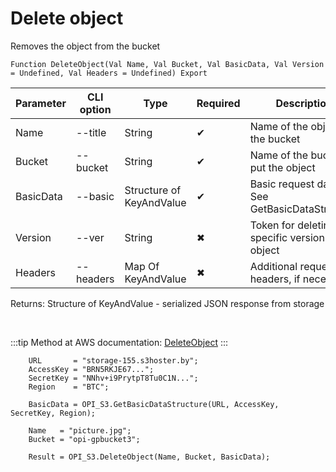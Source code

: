 ﻿---
sidebar_position: 3
---


# Delete object
 Removes the object from the bucket



`Function DeleteObject(Val Name, Val Bucket, Val BasicData, Val Version = Undefined, Val Headers = Undefined) Export`

  | Parameter | CLI option | Type | Required | Description |
  |-|-|-|-|-|
  | Name | --title | String | &#x2714; | Name of the object in the bucket |
  | Bucket | --bucket | String | &#x2714; | Name of the bucket to put the object |
  | BasicData | --basic | Structure of KeyAndValue | &#x2714; | Basic request data. See GetBasicDataStructure |
  | Version | --ver | String | &#x2716; | Token for deleting a specific version of an object |
  | Headers | --headers | Map Of KeyAndValue | &#x2716; | Additional request headers, if necessary |

  
  Returns:  Structure of KeyAndValue - serialized JSON response from storage

<br/>

:::tip
Method at AWS documentation: [DeleteObject](https://docs.aws.amazon.com/AmazonS3/latest/API/API_DeleteObject.html)
:::
<br/>


```bsl title="1C:Enterprise/OneScript code example"
    URL       = "storage-155.s3hoster.by";
    AccessKey = "BRN5RKJE67...";
    SecretKey = "NNhv+i9PrytpT8Tu0C1N...";
    Region    = "BTC";

    BasicData = OPI_S3.GetBasicDataStructure(URL, AccessKey, SecretKey, Region);

    Name   = "picture.jpg";
    Bucket = "opi-gpbucket3";

    Result = OPI_S3.DeleteObject(Name, Bucket, BasicData);
```
 




